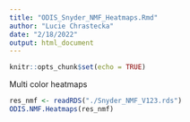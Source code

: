 ```yaml
---
title: "ODIS_Snyder_NMF_Heatmaps.Rmd"
author: "Lucie Chrastecka"
date: "2/18/2022"
output: html_document
---
```


```r
knitr::opts_chunk$set(echo = TRUE)
```

Multi color heatmaps
```r
res_nmf <- readRDS("./Snyder_NMF_V123.rds")
ODIS.NMF.Heatmaps(res_nmf)

```
